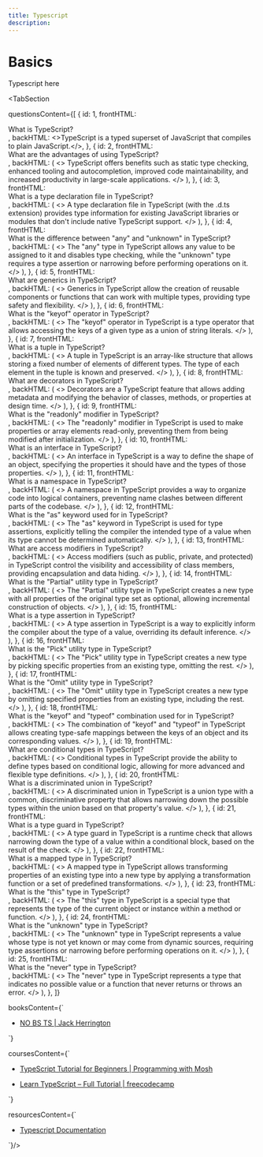 ```yaml
---
title: Typescript
description: 
---
```





# **Basics**




Typescript here

<TabSection  

questionsContent={[
    {
      id: 1,
      frontHTML: <div>What is TypeScript?</div>,
      backHTML: <>TypeScript is a typed superset of JavaScript that compiles to plain JavaScript.</>,
    },
    {
      id: 2,
      frontHTML: <div>What are the advantages of using TypeScript?</div>,
      backHTML: (
        <>
          TypeScript offers benefits such as static type checking, enhanced tooling and autocompletion,
          improved code maintainability, and increased productivity in large-scale applications.
        </>
      ),
    },
    {
      id: 3,
      frontHTML: <div>What is a type declaration file in TypeScript?</div>,
      backHTML: (
        <>
          A type declaration file in TypeScript (with the .d.ts extension) provides type information
          for existing JavaScript libraries or modules that don't include native TypeScript support.
        </>
      ),
    },
    {
      id: 4,
      frontHTML: <div>What is the difference between "any" and "unknown" in TypeScript?</div>,
      backHTML: (
        <>
          The "any" type in TypeScript allows any value to be assigned to it and disables type checking,
          while the "unknown" type requires a type assertion or narrowing before performing operations on it.
        </>
      ),
    },
    {
      id: 5,
      frontHTML: <div>What are generics in TypeScript?</div>,
      backHTML: (
        <>
          Generics in TypeScript allow the creation of reusable components or functions that can work with
          multiple types, providing type safety and flexibility.
        </>
      ),
    },
    {
      id: 6,
      frontHTML: <div>What is the "keyof" operator in TypeScript?</div>,
      backHTML: (
        <>
          The "keyof" operator in TypeScript is a type operator that allows accessing the keys of a given type
          as a union of string literals.
        </>
      ),
    },
    {
      id: 7,
      frontHTML: <div>What is a tuple in TypeScript?</div>,
      backHTML: (
        <>
          A tuple in TypeScript is an array-like structure that allows storing a fixed number of elements of
          different types. The type of each element in the tuple is known and preserved.
        </>
      ),
    },
    {
      id: 8,
      frontHTML: <div>What are decorators in TypeScript?</div>,
      backHTML: (
        <>
          Decorators are a TypeScript feature that allows adding metadata and modifying the behavior of classes,
          methods, or properties at design time.
        </>
      ),
    },
    {
      id: 9,
      frontHTML: <div>What is the "readonly" modifier in TypeScript?</div>,
      backHTML: (
        <>
          The "readonly" modifier in TypeScript is used to make properties or array elements read-only,
          preventing them from being modified after initialization.
        </>
      ),
    },
    {
      id: 10,
      frontHTML: <div>What is an interface in TypeScript?</div>,
      backHTML: (
        <>
          An interface in TypeScript is a way to define the shape of an object, specifying the properties it
          should have and the types of those properties.
        </>
      ),
    },
    {
      id: 11,
      frontHTML: <div>What is a namespace in TypeScript?</div>,
      backHTML: (
        <>
          A namespace in TypeScript provides a way to organize code into logical containers, preventing name
          clashes between different parts of the codebase.
        </>
      ),
    },
    {
      id: 12,
      frontHTML: <div>What is the "as" keyword used for in TypeScript?</div>,
      backHTML: (
        <>
          The "as" keyword in TypeScript is used for type assertions, explicitly telling the compiler the
          intended type of a value when its type cannot be determined automatically.
        </>
      ),
    },
    {
      id: 13,
      frontHTML: <div>What are access modifiers in TypeScript?</div>,
      backHTML: (
        <>
          Access modifiers (such as public, private, and protected) in TypeScript control the visibility and
          accessibility of class members, providing encapsulation and data hiding.
        </>
      ),
    },
    {
      id: 14,
      frontHTML: <div>What is the "Partial" utility type in TypeScript?</div>,
      backHTML: (
        <>
          The "Partial" utility type in TypeScript creates a new type with all properties of the original type
          set as optional, allowing incremental construction of objects.
        </>
      ),
    },
    {
      id: 15,
      frontHTML: <div>What is a type assertion in TypeScript?</div>,
      backHTML: (
        <>
          A type assertion in TypeScript is a way to explicitly inform the compiler about the type of a value,
          overriding its default inference.
        </>
      ),
    },
    {
      id: 16,
      frontHTML: <div>What is the "Pick" utility type in TypeScript?</div>,
      backHTML: (
        <>
          The "Pick" utility type in TypeScript creates a new type by picking specific properties from an
          existing type, omitting the rest.
        </>
      ),
    },
    {
      id: 17,
      frontHTML: <div>What is the "Omit" utility type in TypeScript?</div>,
      backHTML: (
        <>
          The "Omit" utility type in TypeScript creates a new type by omitting specified properties from an
          existing type, including the rest.
        </>
      ),
    },
    {
      id: 18,
      frontHTML: <div>What is the "keyof" and "typeof" combination used for in TypeScript?</div>,
      backHTML: (
        <>
          The combination of "keyof" and "typeof" in TypeScript allows creating type-safe mappings between the
          keys of an object and its corresponding values.
        </>
      ),
    },
    {
      id: 19,
      frontHTML: <div>What are conditional types in TypeScript?</div>,
      backHTML: (
        <>
          Conditional types in TypeScript provide the ability to define types based on conditional logic,
          allowing for more advanced and flexible type definitions.
        </>
      ),
    },
    {
      id: 20,
      frontHTML: <div>What is a discriminated union in TypeScript?</div>,
      backHTML: (
        <>
          A discriminated union in TypeScript is a union type with a common, discriminative property that allows
          narrowing down the possible types within the union based on that property's value.
        </>
      ),
    },
    {
      id: 21,
      frontHTML: <div>What is a type guard in TypeScript?</div>,
      backHTML: (
        <>
          A type guard in TypeScript is a runtime check that allows narrowing down the type of a value within a
          conditional block, based on the result of the check.
        </>
      ),
    },
    {
      id: 22,
      frontHTML: <div>What is a mapped type in TypeScript?</div>,
      backHTML: (
        <>
          A mapped type in TypeScript allows transforming properties of an existing type into a new type by
          applying a transformation function or a set of predefined transformations.
        </>
      ),
    },
    {
      id: 23,
      frontHTML: <div>What is the "this" type in TypeScript?</div>,
      backHTML: (
        <>
          The "this" type in TypeScript is a special type that represents the type of the current object or
          instance within a method or function.
        </>
      ),
    },
    {
      id: 24,
      frontHTML: <div>What is the "unknown" type in TypeScript?</div>,
      backHTML: (
        <>
          The "unknown" type in TypeScript represents a value whose type is not yet known or may come from
          dynamic sources, requiring type assertions or narrowing before performing operations on it.
        </>
      ),
    },
    {
      id: 25,
      frontHTML: <div>What is the "never" type in TypeScript?</div>,
      backHTML: (
        <>
          The "never" type in TypeScript represents a type that indicates no possible value or a function that
          never returns or throws an error.
        </>
      ),
    },
  ]}




booksContent={` 

- [NO BS TS | Jack Herrington](https://no-bs-ts.myshopify.com/)

`} 

coursesContent={`
-   [TypeScript Tutorial for Beginners | Programming with Mosh](https://www.youtube.com/watch?v=d56mG7DezGs&t=2s)

-   [Learn TypeScript – Full Tutorial | freecodecamp](https://www.youtube.com/watch?v=30LWjhZzg50)


`}

resourcesContent={` 

-   [Typescript Documentation](https://www.typescriptlang.org/docs/)


`}/>





  
